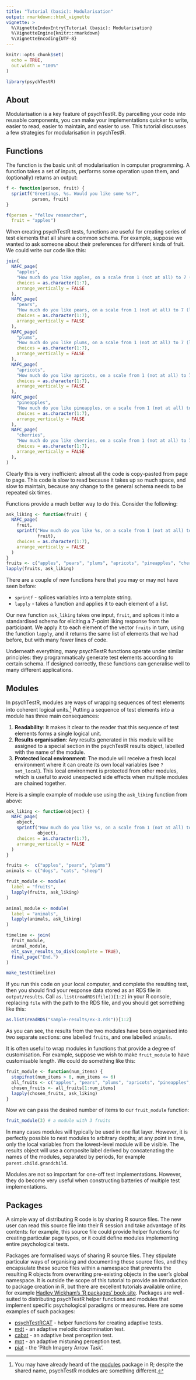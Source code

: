 ```yaml
---
title: "Tutorial (basic): Modularisation"
output: rmarkdown::html_vignette
vignette: >
  %\VignetteIndexEntry{Tutorial (basic): Modularisation}
  %\VignetteEngine{knitr::rmarkdown}
  %\VignetteEncoding{UTF-8}
---
```


```r
knitr::opts_chunk$set(
  echo = TRUE,
  out.width = "100%"
)

library(psychTestR)
```

## About 

Modularisation is a key feature of psychTestR.
By parcelling your code into reusable components,
you can make your implementations quicker to write,
easier to read,
easier to maintain,
and easier to use.
This tutorial discusses a few strategies for modularisation in psychTestR.

## Functions

The function is the basic unit of modularisation in computer programming.
A function takes a set of inputs, performs some operation upon them,
and (optionally) returns an output:

``` r
f <- function(person, fruit) {
  sprintf("Greetings, %s. Would you like some %s?",
          person, fruit)
}

f(person = "fellow researcher",
  fruit = "apples")
```

When creating psychTestR tests, functions are useful for creating 
series of test elements that all share a common schema.
For example, suppose we wanted to ask someone about their
preferences for different kinds of fruit.
We could write our code like this:

``` r
join(
  NAFC_page(
    "apples", 
    "How much do you like apples, on a scale from 1 (not at all) to 7 (lots?)",
    choices = as.character(1:7), 
    arrange_vertically = FALSE
  ),
  NAFC_page(
    "pears", 
    "How much do you like pears, on a scale from 1 (not at all) to 7 (lots?)",
    choices = as.character(1:7), 
    arrange_vertically = FALSE
  ),
  NAFC_page(
    "plums", 
    "How much do you like plums, on a scale from 1 (not at all) to 7 (lots?)",
    choices = as.character(1:7), 
    arrange_vertically = FALSE
  ),
  NAFC_page(
    "apricots", 
    "How much do you like apricots, on a scale from 1 (not at all) to 7 (lots?)",
    choices = as.character(1:7), 
    arrange_vertically = FALSE
  ),
  NAFC_page(
    "pineapples", 
    "How much do you like pineapples, on a scale from 1 (not at all) to 7 (lots?)",
    choices = as.character(1:7), 
    arrange_vertically = FALSE
  ),
  NAFC_page(
    "cherries", 
    "How much do you like cherries, on a scale from 1 (not at all) to 7 (lots?)",
    choices = as.character(1:7), 
    arrange_vertically = FALSE
  ),
)

```

Clearly this is very inefficient: almost all the code is copy-pasted 
from page to page. This code is slow to read because it takes up 
so much space, and slow to maintain, because any change to the general
schema needs to be repeated six times.

Functions provide a much better way to do this. 
Consider the following:

``` r
ask_liking <- function(fruit) {
  NAFC_page(
    fruit, 
    sprintf("How much do you like %s, on a scale from 1 (not at all) to 7 (lots?)",
            fruit),
    choices = as.character(1:7), 
    arrange_vertically = FALSE
  )
}
fruits <- c("apples", "pears", "plums", "apricots", "pineapples", "cherries")
lapply(fruits, ask_liking)
```

There are a couple of new functions here that you may or may not 
have seen before:

- `sprintf` - splices variables into a template string.
- `lapply` - takes a function and applies it to each element of a list.

Our new function `ask_liking` takes one input, `fruit`, and splices it into a 
standardised schema for eliciting a 7-point liking response from the
participant.
We apply it to each element of the vector `fruits` in turn,
using the function `lapply`, 
and it returns the same list of elements that we had before,
but with many fewer lines of code.

Underneath everything, many psychTestR functions operate under 
similar principles: they programmaticaly generate test elements
according to certain schema.
If designed correctly, these functions can generalise well to many 
different applications.

## Modules

In psychTestR, 
modules are ways of wrapping sequences of test elements
into coherent logical units.^[
You may have already heard of the [modules](https://cran.r-project.org/web/packages/modules/)
package in R; despite the shared name, psychTestR modules are something different.
]
Putting a sequence of test elements into a module has three main consequences:

1. **Readability**: It makes it clear to the reader that this sequence
of test elements forms a single logical unit.
2. **Results organisation**: 
Any results generated in this module will be assigned to a special
section in the psychTestR results object,
labelled with the name of the module.
3. **Protected local environment**: 
The module will receive a fresh local environment where it can create
its own local variables (see `?set_local`).
This local environment is protected from other modules,
which is useful to avoid unexpected side effects when 
multiple modules are chained together.

Here is a simple example of module use
using the `ask_liking` function from above:

```r
ask_liking <- function(object) {
  NAFC_page(
    object, 
    sprintf("How much do you like %s, on a scale from 1 (not at all) to 7 (lots?)",
            object),
    choices = as.character(1:7), 
    arrange_vertically = FALSE
  )
}

fruits <-  c("apples", "pears", "plums")
animals <- c("dogs", "cats", "sheep")

fruit_module <- module(
  label = "fruits",
  lapply(fruits, ask_liking)
)

animal_module <- module(
  label = "animals",
  lapply(animals, ask_liking)
)

timeline <- join(
  fruit_module,
  animal_module,
  elt_save_results_to_disk(complete = TRUE),
  final_page("End.")
)

make_test(timeline)
```

If you run this code on your local computer, 
and complete the resulting test, 
then you should find your response data stored as an RDS file
in `output/results`.
Call `as.list(readRDS(file))[1:2]` in your R console,
replacing `file` with the path to the RDS file, and you should
get something like this:

```r
as.list(readRDS("sample-results/ex-3.rds"))[1:2]
```

As you can see, the results from the two modules have been
organised into two separate sections: one labelled `fruits`,
and one labelled `animals`.

It is often useful to wrap modules in functions that provide
a degree of customisation.
For example, suppose we wish to make `fruit_module` to have customisable length.
We could do something like this:

```r
fruit_module <- function(num_items) {
  stopifnot(num_items > 0, num_items <= 6)
  all_fruits <- c("apples", "pears", "plums", "apricots", "pineapples", "cherries")
  chosen_fruits <- all_fruits[1:num_items]
  lapply(chosen_fruits, ask_liking)
}
```

Now we can pass the desired number of items to our `fruit_module` function:

``` r
fruit_module(3) # a module with 3 fruits
```

In many cases modules will typically be used in one flat layer.
However, it is perfectly possible to nest modules to arbitrary depths;
at any point in time, only the local variables from the lowest-level module
will be visible.
The results object will use a composite label derived
by concatenating the names of the modules, separated by periods,
for example `parent.child.grandchild`.

Modules are not so important for one-off test implementations.
However, they do become very useful when constructing batteries
of multiple test implementations.

## Packages

A simple way of distributing R code is by sharing R source files.
The new user can read this source file into their R session
and take advantage of its contents:
for example, this source file could provide helper functions
for creating particular page types,
or it could define modules implementing entire psychological tests.

Packages are formalised ways of sharing R source files.
They stipulate particular ways of organising and documenting 
these source files, and they encapsulate these source files
within a namespace that prevents the resulting R objects
from overwriting pre-existing objects in the user's global namespace.
It is outside the scope of this tutorial to provide an introduction
to package creation in R,
but there are excellent tutorials available online,
for example [Hadley Wickham's 'R packages' book site](http://r-pkgs.had.co.nz/).
Packages are well-suited to distributing psychTestR helper functions
and modules that implement specific psychological paradigms or measures.
Here are some examples of such packages:

- [psychTestRCAT](https://pmcharrison.github.io/psychTestRCAT/) - 
helper functions for creating adaptive tests.
- [mdt](https://github.com/pmcharrison/mdt) - 
an adaptive melodic discrimination test.
- [cabat](https://github.com/pmcharrison/cabat) - 
an adaptive beat perception test.
- [mpt](https://github.com/pmcharrison/mpt) -
an adaptive mistuning perception test.
- [piat](https://github.com/pmcharrison/piat) - 
the 'Pitch Imagery Arrow Task'.
